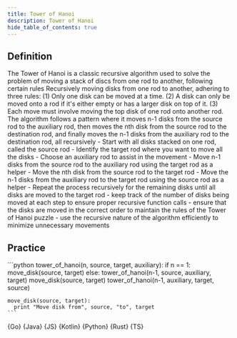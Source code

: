 ```yaml
---
title: Tower of Hanoi
description: Tower of Hanoi
hide_table_of_contents: true
---
```





## Definition

<Tabs>
  <TabItem value="definition" label="Definition">
    The Tower of Hanoi is a classic recursive algorithm used to solve the problem of moving a stack of discs from one rod to another, following certain rules
  </TabItem>
  <TabItem value="how" label="Explanation">
    Recursively moving disks from one rod to another, adhering to three rules: (1) Only one disk can be moved at a time. (2) A disk can only be moved onto a rod if it's either empty or has a larger disk on top of it. (3) Each move must involve moving the top disk of one rod onto another rod. The algorithm follows a pattern where it moves n-1 disks from the source rod to the auxiliary rod, then moves the nth disk from the source rod to the destination rod, and finally moves the n-1 disks from the auxiliary rod to the destination rod, all recursively
  </TabItem>
  <TabItem value="guidance" label="Guidance">
    - Start with all disks stacked on one rod, called the source rod
    - Identify the target rod where you want to move all the disks
    - Choose an auxiliary rod to assist in the movement
    - Move n-1 disks from the source rod to the auxiliary rod using the target rod as a helper
    - Move the nth disk from the source rod to the target rod
    - Move the n-1 disks from the auxiliary rod to the target rod using the source rod as a helper
    - Repeat the process recursively for the remaining disks until all disks are moved to the target rod
  </TabItem>
  <TabItem value="tips" label="Tips">
    - keep track of the number of disks being moved at each step to ensure proper recursive function calls
    - ensure that the disks are moved in the correct order to maintain the rules of the Tower of Hanoi puzzle
    - use the recursive nature of the algorithm efficiently to minimize unnecessary movements
  </TabItem>
</Tabs>

## Practice

<Tabs>
  <TabItem value="practice" label="Practice">
    ```python
    tower_of_hanoi(n, source, target, auxiliary):
      if n == 1:
        move_disk(source, target)
      else:
        tower_of_hanoi(n-1, source, auxiliary, target)
        move_disk(source, target)
        tower_of_hanoi(n-1, auxiliary, target, source)

    move_disk(source, target):
      print "Move disk from", source, "to", target
    ```
  </TabItem>
  <TabItem value="solution" label="Solution">
    <Tabs queryString="code">
      <TabItem
        value="go"
        label=""
        attributes={{ title: "Go Lang", className: "code_lang go m" }}
      >
        <CodeBlock language="go">{Go}</CodeBlock>
      </TabItem>
      <TabItem
        value="java"
        label=""
        attributes={{ title: "Java", className: "code_lang java m" }}
      >
        <CodeBlock language="java">{Java}</CodeBlock>
      </TabItem>
      <TabItem
        value="js"
        label=""
        attributes={{ title: "JavaScript", className: "code_lang js m" }}
      >
        <CodeBlock language="js">{JS}</CodeBlock>
      </TabItem>
      <TabItem
        value="kotlin"
        label=""
        attributes={{ title: "Kotlin", className: "code_lang kotlin m" }}
      >
        <CodeBlock language="kotlin">{Kotlin}</CodeBlock>
      </TabItem>
      <TabItem
        value="python"
        label=""
        attributes={{ title: "Python", className: "code_lang python m" }}
      >
        <CodeBlock language="python">{Python}</CodeBlock>
      </TabItem>
      <TabItem
        value="rust"
        label=""
        attributes={{ title: "Rust", className: "code_lang rust m" }}
      >
        <CodeBlock language="rust">{Rust}</CodeBlock>
      </TabItem>
      <TabItem
        value="ts"
        label=""
        attributes={{ title: "TypeScript", className: "code_lang ts m" }}
      >
        <CodeBlock language="ts">{TS}</CodeBlock>
      </TabItem>
    </Tabs>
  </TabItem>
</Tabs>
